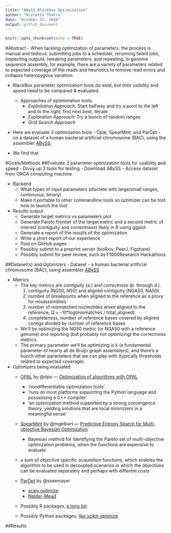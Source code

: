 ```yaml
---
title: "ABySS Blackbox Optimization"
author: "Nivretta Thatra"
date: "October 15, 2016"
output: github_document
---
```


```r
knitr::opts_chunk$set(echo = TRUE)
```

#Abstract
- When tackling optimization of parameters, the process is manual and tedious: submitting jobs to a scheduler, rerunning failed jobs, inspecting outputs, tweaking parameters, and repeating. In genome sequence assembly, for example, there are a variety of parameters related to expected coverage of the reads and heuristics to remove read errors and collapse heterozygous variation.

- BlackBox parameter optimization tools do exist, but their usibility and speed need to be compared & evaluated. 
  - Approaches of optimimation tools:
    - *Exploitation Approach*: Start halfway and try a point to the left and to the right, find next best, iterate
    - *Exploration Approach*: Try a bunch of random ranges  
    - *Grid Search Approach* 
- Here we evaluate 3 optimization tools - Opal, SpearMint, and ParOpt - on a dataset of a human bacterial artificial chromosome (BAC), using the assembler [ABySS](https://github.com/bcgsc/abyss#readme). 

- We find that

#Goals/Methods 
##Evaluate 3 parameter optimization tools for usability and speed
- Divvy up 3 tools for testing
- Download ABySS 
- Access dataset from ORCA computing machine

- Backend  
	- What types of input parameters (discrete with large/small ranges, continuous, binary)   
	- Make it portable to other commandline tools so optimizer can be told how to launch the tool
	
- Results output  
	- Generate target metrics vs parameters plot  
	- Generate Pareto frontier of the target metric and a second metric of interest (contiguity and correctness) likely in R using ggplot   
	- Generate a report of the results of the optimization
  - Write a short report of our experience
  - Post on GitHub pages
  - Possibly submit to a preprint server (bioRxiv, PeerJ, Figshare)
  - Possibly submit for peer review, such as F1000Research Hackathons

##Dataset(s) and Optimizers
- Dataset
  - a human bacterial artificial chromosome (BAC), using assembler [ABySS](https://github.com/bcgsc/abyss#readme)
  
- Metrics
  - The key metrics are *contiguity* (a.) and *correctness* (b. through d.).
    1. contiguity (NG50, N50) and aligned contiguity (NGA50, NA50)
    2. number of breakpoints when aligned to the reference as a proxy for misassemblies
    3. number of mismatched nucleotides when aligned to the reference, Q = -10*log(mismatches / total_aligned)
    4. completeness, number of reference bases covered by aligned contigs divided by number of reference bases
  - We'll be optimizing the NG50 metric (or NGA50 with a reference genome) and reporting (but probably not optimizing) the correctness metrics. 
  - The primary parameter we'll be optimizing is k (a fundamental parameter of nearly all de Bruijn graph assemblers), and there's a bunch other parameters that we can play with (typically thresholds related to expected coverage).

- Optimizers being evaluated  
	- [OPAL](http://pythonoptimizers.github.io/opal/) by @dpo — [Optimization of algorithms with OPAL](http://link.springer.com/article/10.1007/s12532-014-0067-x)
	  - 'nondifferentiable optimization tools'
	  - 'runs on most platforms supporting the Python language and possessing a C++ compiler'
	  - 'an optimization method supported by a strong convergence theory, yielding solutions that are local minimizers in a meaningful sense'
	  
	- [SpearMint](https://github.com/hips/spearmint) by @mgelbart — [Predictive Entropy Search for Multi-objective Bayesian Optimization](https://arxiv.org/abs/1511.05467)
	  - Bayesian method for identifying the Pareto set of multi-objective optimization
problems, when the functions are expensive to evaluate
    - a sum of objective specific acquisition functions, which enables the algorithm to be used in decoupled scenarios in which the objectives can be evaluated separately and perhaps with different costs
	
	- [ParOpt](https://github.com/sseemayer/ParOpt) by @sseemayer 
	  - [scipy.optimize](http://docs.scipy.org/doc/scipy/reference/optimize.html)
	  - [Nelder-Mead](https://en.wikipedia.org/wiki/Nelder%E2%80%93Mead_method)
	  
	- Possibly R packages, [a long list](https://cran.r-project.org/web/views/Optimization.html)
	- Possibly Python packages, [like scikit-optimize](https://scikit-optimize.github.io/)

##Results